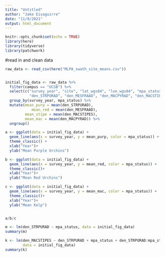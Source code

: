```yaml
---
title: "Untitled"
author: "Jake Eisaguirre"
date: "11/9/2021"
output: html_document
---
```


```r
knitr::opts_chunk$set(echo = TRUE)
library(here)
library(tidyverse)
library(patchwork)
```

#read in and clean data
```r

raw_data <- read_csv(here("MLPA_swath_site_means.csv"))


initial_fig_data <- raw_data %>% 
  filter(campus == "UCSB") %>% 
  select(c("survey_year", "site", "lat_wgs84", "lon_wgs84", "mpa_status", 
           "den_STRPURAD", "den_MESFRAAD", "den_MACPYRAD", "den_MACSTIPES")) %>% 
  group_by(survey_year, mpa_status) %>% 
  mutate(mean_purp = mean(den_STRPURAD),
            mean_red = mean(den_MESFRAAD),
         mean_stipe = mean(den_MACSTIPES),
         mean_mac = mean(den_MACPYRAD)) %>% 
  ungroup()

```

```r

a <- ggplot(data = initial_fig_data) +
  geom_line(aes(x = survey_year, y = mean_purp, color = mpa_status)) +
  theme_classic() +
  xlab("Year")+
  ylab("Mean Purple Urchins")

b <- ggplot(data = initial_fig_data) +
  geom_line(aes(x = survey_year, y = mean_red, color = mpa_status)) +
  theme_classic()+
  xlab("Year")+
  ylab("Mean Red Urchins")

c <- ggplot(data = initial_fig_data) +
  geom_line(aes(x = survey_year, y = mean_mac, color = mpa_status)) +
  theme_classic()+
  xlab("Year")+
  ylab("Mean Kelp")


a/b/c

```
```r

m <- lm(den_STRPURAD ~ mpa_status, data = initial_fig_data)
summary(m)

k <- lm(den_MACSTIPES ~ den_STRPURAD + mpa_status + den_STRPURAD:mpa_status, 
        data = initial_fig_data)
summary(k)

```

